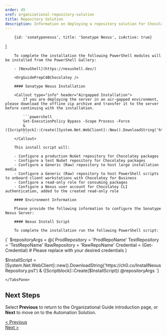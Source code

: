 ```yaml
---
order: 45
xref: organizational-repository-solution
title: Repository Solution
description: Information on deploying a repository solution for Chocolatey For Business
---
```


<OrgGuideRepositoryIntro />

        {id: 'sonatypenexus', title: 'Sonatype Nexus', isActive: true}
]

<TabsTabContainer content={repository} />
<TabsPaneContainer>
    <TabsPane content={repository[0]}>
        <SonatypeNexusHardwareRecommendations />

        To complete the installation the following PowerShell modules will be installed from the PowerShell Gallery:

        - [NexuShell](https://nexushell.dev/)

        <OrgGuidePrepC4BChocolatey />

        #### Sonatype Nexus Installation

        <Callout type="info" header="Airgapped Installation">
            If you are deploying the server in an air-gapped environment, please download the offline zip archive and transfer it to the server before continuing with the installation.

            ```powershell
            Set-ExecutionPolicy Bypass -Scope Process -Force
            & ([Scriptblock]::Create([System.Net.WebClient]::New().DownloadString('https://ch0.co/PrepareNexusOffline.ps1')))
            ```
        </Callout>

        This install script will:

        - Configure a production NuGet repository for Chocolatey packages
        - Configure a test NuGet repository for Chocolatey packages
        - Configure a Generic (Raw) repository to host large installation media
        - Configure a Generic (Raw) repository to host PowerShell scripts to onboard client workstations with Chocolatey for Business
        - Configure a read-only role for consuming packages
        - Configure a Nexus user account for Chocolatey CLI authentication, added to the created read-only role

        #### Environment Information

        Please provide the following information to configure the Sonatype Nexus Server:
<DynamicCodeBlockInput name="ProdRepoName" defaultValue="Fabrikam-Prod" label="Production Repository Name" />
<DynamicCodeBlockInput name="TestRepoName" defaultValue="Fabrikam-Test" label="Test Repository Name" />
<DynamicCodeBlockInput name="RawRepoName" defaultValue="Fabrikam-Assets" label="Raw Repository Name" />

        #### Nexus Install Script

        To complete the installation run the following PowerShell script:

<DynamicCodeBlock language="powershell">
{`
$repositoryArgs = @{
    ProdRepository = 'ProdRepoName'
    TestRepository = 'TestRepoName'
    RawRepository = 'RawRepoName'
    Credential = (Get-Credential) # Please replace with your desired credentials
}

$InstallScript = [System.Net.WebClient]::new().DownloadString('https://ch0.co/InstallNexusRepository.ps1')
& ([Scriptblock]::Create($InstallScript)) @repositoryArgs
`}
</DynamicCodeBlock>

    </TabsPane>
</TabsPaneContainer>

## Next Steps

Select **Previous** to return to the Organizational Guide introduction page, or **Next** to move on to the Automation Solution.

<div class="d-flex justify-content-between align-items-center">
    <a role="button" class="btn btn-primary btn-lg" href="/en-us/guides/organizations/new-organizational-deployment-guide/">< Previous</a>
    <div>
        <a role="button" class="btn btn-primary btn-lg" href="/en-us/guides/organizations/new-organizational-deployment-guide/automation-solution">Next ></a>
    </div>
</div>